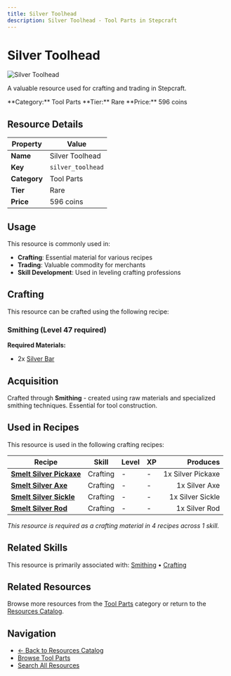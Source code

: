 ```yaml
---
title: Silver Toolhead
description: Silver Toolhead - Tool Parts in Stepcraft
---
```


# Silver Toolhead

<div className="flex items-start gap-6 mb-8">
  <div className="flex-shrink-0">
    <img src="/assets/resources/smithing/silver_toolhead.png" alt="Silver Toolhead" className="w-24 h-24 border rounded-lg" />
  </div>
  <div className="flex-1">
    <div className="space-y-2">
      <p className="text-lg text-muted-foreground">A valuable resource used for crafting and trading in Stepcraft.</p>
      <div className="flex flex-wrap gap-4 text-sm">
        <span className="px-2 py-1 bg-blue-100 dark:bg-blue-900 rounded-md">
          **Category:** Tool Parts
        </span>
        <span className="px-2 py-1 bg-blue-100 dark:bg-blue-900 rounded-md">
          **Tier:** Rare
        </span>
        <span className="px-2 py-1 bg-green-100 dark:bg-green-900 rounded-md">
          **Price:** 596 coins
        </span>
      </div>
    </div>
  </div>
</div>

## Resource Details

| Property | Value |
|----------|-------|
| **Name** | Silver Toolhead |
| **Key** | `silver_toolhead` |
| **Category** | Tool Parts |
| **Tier** | Rare |
| **Price** | 596 coins |


## Usage

This resource is commonly used in:

- **Crafting**: Essential material for various recipes
- **Trading**: Valuable commodity for merchants
- **Skill Development**: Used in leveling crafting professions



## Crafting

This resource can be crafted using the following recipe:

### Smithing (Level 47 required)

**Required Materials:**
- 2x [Silver Bar](/docs/resources/individual/silver_bar)





## Acquisition

Crafted through **Smithing** - created using raw materials and specialized smithing techniques. Essential for tool construction.


## Used in Recipes

This resource is used in the following crafting recipes:

| Recipe | Skill | Level | XP | Produces |
|--------|-------|-------|----|---------:|
| **[Smelt Silver Pickaxe](/docs/items/individual/silver_pickaxe)** | Crafting | - | - | 1x Silver Pickaxe |
| **[Smelt Silver Axe](/docs/items/individual/silver_axe)** | Crafting | - | - | 1x Silver Axe |
| **[Smelt Silver Sickle](/docs/items/individual/silver_sickle)** | Crafting | - | - | 1x Silver Sickle |
| **[Smelt Silver Rod](/docs/items/individual/silver_rod)** | Crafting | - | - | 1x Silver Rod |

*This resource is required as a crafting material in 4 recipes across 1 skill.*


## Related Skills

This resource is primarily associated with: [Smithing](/docs/skills/individual/smithing) • [Crafting](/docs/skills/individual/crafting)

## Related Resources

Browse more resources from the [Tool Parts](/docs/resources#tool-parts) category or return to the [Resources Catalog](/docs/resources).

## Navigation

- [← Back to Resources Catalog](/docs/resources)
- [Browse Tool Parts](/docs/resources#tool-parts)
- [Search All Resources](/search)
